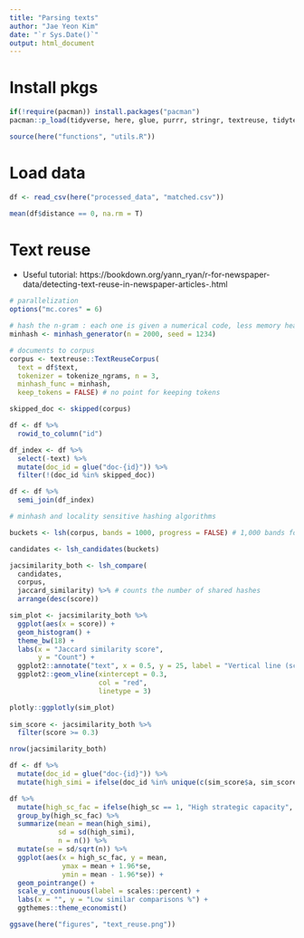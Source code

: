 ```yaml
---
title: "Parsing texts"
author: "Jae Yeon Kim"
date: "`r Sys.Date()`"
output: html_document
---
```


# Install pkgs 

```r
if(!require(pacman)) install.packages("pacman")
pacman::p_load(tidyverse, here, glue, purrr, stringr, textreuse, tidytext, tm, quanteda, plotly)

source(here("functions", "utils.R"))
```

# Load data 

```r
df <- read_csv(here("processed_data", "matched.csv"))
```

```r
mean(df$distance == 0, na.rm = T)
```

# Text reuse

- Useful tutorial: https://bookdown.org/yann_ryan/r-for-newspaper-data/detecting-text-reuse-in-newspaper-articles-.html

```r
# parallelization 
options("mc.cores" = 6)

# hash the n-gram : each one is given a numerical code, less memory heavy. Randomly selects 2,000 hashes
minhash <- minhash_generator(n = 2000, seed = 1234)

# documents to corpus
corpus <- textreuse::TextReuseCorpus(
  text = df$text, 
  tokenizer = tokenize_ngrams, n = 3, 
  minhash_func = minhash, 
  keep_tokens = FALSE) # no point for keeping tokens

skipped_doc <- skipped(corpus)
```

```r
df <- df %>%
  rowid_to_column("id")

df_index <- df %>%
  select(-text) %>%
  mutate(doc_id = glue("doc-{id}")) %>%
  filter(!(doc_id %in% skipped_doc))

df <- df %>%
  semi_join(df_index) 
```

```r
# minhash and locality sensitive hashing algorithms

buckets <- lsh(corpus, bands = 1000, progress = FALSE) # 1,000 bands for 2 rows each

candidates <- lsh_candidates(buckets)

jacsimilarity_both <- lsh_compare(
  candidates, 
  corpus, 
  jaccard_similarity) %>% # counts the number of shared hashes
  arrange(desc(score))

sim_plot <- jacsimilarity_both %>%
  ggplot(aes(x = score)) +
  geom_histogram() +
  theme_bw(18) +
  labs(x = "Jaccard similarity score", 
       y = "Count") +
  ggplot2::annotate("text", x = 0.5, y = 25, label = "Vertical line (score = 0.3)") +
  ggplot2::geom_vline(xintercept = 0.3, 
                      col = "red", 
                      linetype = 3)

plotly::ggplotly(sim_plot)
 
sim_score <- jacsimilarity_both %>%
  filter(score >= 0.3)

nrow(jacsimilarity_both)
```

```r
df <- df %>%
  mutate(doc_id = glue("doc-{id}")) %>%
  mutate(high_simi = ifelse(doc_id %in% unique(c(sim_score$a, sim_score$b)), 1, 0))
```

```r
df %>%
  mutate(high_sc_fac = ifelse(high_sc == 1, "High strategic capacity", "Not")) %>%
  group_by(high_sc_fac) %>%
  summarize(mean = mean(high_simi),
            sd = sd(high_simi), 
            n = n()) %>%
  mutate(se = sd/sqrt(n)) %>%
  ggplot(aes(x = high_sc_fac, y = mean, 
             ymax = mean + 1.96*se,
             ymin = mean - 1.96*se)) +
  geom_pointrange() +
  scale_y_continuous(label = scales::percent) +
  labs(x = "", y = "Low similar comparisons %") +
  ggthemes::theme_economist() 

ggsave(here("figures", "text_reuse.png"))
```

